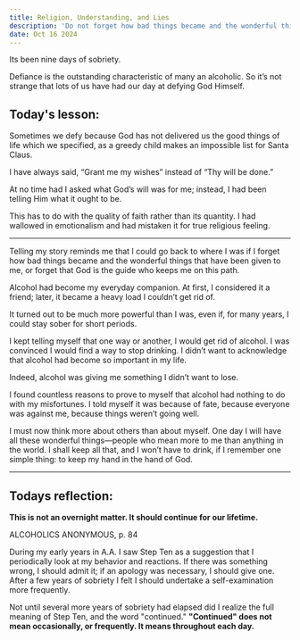 ```yaml
---
title: Religion, Understanding, and Lies
description: 'Do not forget how bad things became and the wonderful things that have been given to me.'
date: Oct 16 2024
---
```


Its been nine days of sobriety.

Defiance is the outstanding characteristic of many an alcoholic. So it’s not strange that lots of us have had our day at defying God Himself. 

## Today's lesson:

Sometimes we defy because God has not delivered us the good things of life which we specified, as a greedy child makes an impossible list for Santa Claus.

I have always said, “Grant me my wishes” instead of “Thy will be done.”

At no time had I asked what God’s will was for me; instead, I had been telling Him what it ought to be.

This has to do with the quality of faith rather than its quantity.  I had wallowed in emotionalism and had mistaken it for true religious feeling.

___

Telling my story reminds me that I could go back to where I was if I forget how bad things became and the wonderful things that have been given to me, or forget that God is the guide who keeps me on this path.

Alcohol had become my everyday companion. At first, I considered it a friend; later, it became a heavy load I
couldn’t get rid of. 

It turned out to be much more powerful than I was, even if, for many years, I could
stay sober for short periods.

I kept telling myself that one way or another, I would get rid of alcohol. I was convinced I would find a way to stop drinking. I didn’t want to acknowledge that alcohol had become so important in my life. 

Indeed, alcohol was giving me
something I didn’t want to lose.

I found countless reasons to prove to myself that alcohol had nothing to do with my misfortunes. I told myself it was
because of fate, because everyone was against me, because things weren’t going well.

I must now think more about others than about myself.  One day I will have all these wonderful things—people who mean
more to me than anything in the world. I shall keep all that, and I won’t have to drink, if I remember one simple thing: to keep my hand in the hand of God.

---

## Todays reflection:

**This is not an overnight matter. It should continue for our lifetime.**

ALCOHOLICS ANONYMOUS, p. 84

During my early years in A.A. I saw Step Ten as a suggestion that I periodically look at my behavior and reactions. If there was something wrong, I should admit it; if an apology was necessary, I should give one. After a few years of sobriety I felt I should undertake a self-examination more frequently. 

Not until several more years of sobriety had elapsed did I realize the full meaning of Step Ten, and the word "continued." **"Continued" does not mean occasionally, or frequently. It means throughout each day.**
